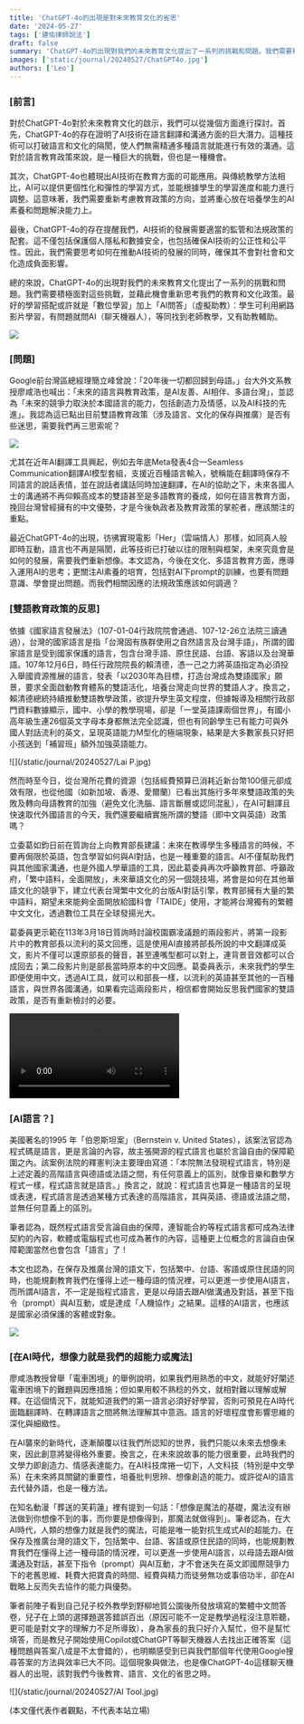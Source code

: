 ```yaml
---
title: 'ChatGPT-4o的出現是對未來教育文化的省思'
date: '2024-05-27'
tags: ['建佑律師說法']
draft: false
summary: 'ChatGPT-4o的出現對我們的未來教育文化提出了一系列的挑戰和問題。我們需要積極面對這些挑戰，並藉此機會重新思考我們的教育和文化政策。最好的學習搭配或許就是「數位學習」加上「AI問答」（虛擬助教）：學生可利用網路影片學習，有問題就問AI（聊天機器人），等同找到老師教學，又有助教輔助。'
images: ['static/journal/20240527/ChatGPT4o.jpg']
authors: ['Leo']
---
```


### [前言]

對於ChatGPT-4o對於未來教育文化的啟示，我們可以從幾個方面進行探討。首先，ChatGPT-4o的存在證明了AI技術在語言翻譯和溝通方面的巨大潛力。這種技術可以打破語言和文化的隔閡，使人們無需精通多種語言就能進行有效的溝通。這對於語言教育政策來說，是一種巨大的挑戰，但也是一種機會。

其次，ChatGPT-4o也體現出AI技術在教育方面的可能應用。與傳統教學方法相比，AI可以提供更個性化和彈性的學習方式，並能根據學生的學習進度和能力進行調整。這意味著，我們需要重新考慮教育政策的方向，並將重心放在培養學生的AI素養和問題解決能力上。

最後，ChatGPT-4o的存在提醒我們，AI技術的發展需要適當的監管和法規政策的配套。這不僅包括保護個人隱私和數據安全，也包括確保AI技術的公正性和公平性。因此，我們需要思考如何在推動AI技術的發展的同時，確保其不會對社會和文化造成負面影響。

總的來說，ChatGPT-4o的出現對我們的未來教育文化提出了一系列的挑戰和問題。我們需要積極面對這些挑戰，並藉此機會重新思考我們的教育和文化政策。最好的學習搭配或許就是「數位學習」加上「AI問答」（虛擬助教）：學生可利用網路影片學習，有問題就問AI（聊天機器人），等同找到老師教學，又有助教輔助。

![](/static/journal/20240527/ChatGPT4o.jpg)

### [問題]

Google前台灣區總經理簡立峰曾說：「20年後一切都回歸到母語。」台大外文系教授廖咸浩也喊出：「未來的語言與教育政策，是AI友善、AI相伴、多語台灣」，並認為「未來的競爭力取決於本國語言的能力，包括創造力及情感，以及AI科技的先進」。我認為這已點出目前雙語教育政策（涉及語言、文化的保存與推廣）是否有些迷思，需要我們再三思索呢？

![](/static/journal/20240527/Bilingual.jpg)

尤其在近年AI翻譯工具興起，例如去年底Meta發表4合一Seamless Communication翻譯AI模型套組，支援近百種語言輸入，號稱能在翻譯時保存不同語言的說話表情，並在說話者講話同時加速翻譯，在AI的協助之下，未來各國人士的溝通將不再仰賴高成本的雙語甚至是多語教育的養成，如何在語言教育方面，挽回台灣曾經擁有的中文優勢，才是今後執政者及教育政策的掌舵者，應該關注的重點。

最近ChatGPT-4o的出現，彷彿實現電影「Her」（雲端情人）那樣，如同真人般即時互動，語言也不再是隔閡，此等技術已打破以往的限制與框架，未來究竟會是如何的發展，需要我們重新想像。本文認為，今後在文化、多語言教育方面，應導入運用AI的思考；更關注AI素養的培育，包括對AI下prompt的訓練，也要有問題意識、學會提出問題。而我們相關因應的法規政策應該如何調適？

### [雙語教育政策的反思]

依據《國家語言發展法》（107-01-04行政院院會通過、107-12-26立法院三讀通過），台灣的國家語言是指「台灣固有族群使用之自然語言及台灣手語」，所謂的國家語言是受到國家保護的語言，包含台灣手語、原住民語、台語、客語以及台灣華語。107年12月6日，時任行政院院長的賴清德，憑一己之力將英語指定為必須投入舉國資源推展的語言，發表「以2030年為目標，打造台灣成為雙語國家」願景，要求全面啟動教育體系的雙語活化，培養台灣走向世界的雙語人才。換言之，賴清德總統持續推動雙語教學政策，欲提升學生英文程度，但據報導及相關行政部門資料數據顯示，國中、小學的教學現場，卻是「一堂英語課兩個世界」，有國小高年級生連26個英文字母本身都無法完全認識，但也有同齡學生已有能力可與外國人對話流利的英文，呈現英語能力M型化的極端現象，結果是大多數家長只好把小孩送到「補習班」額外加強英語能力。

![](/static/journal/20240527/Lai P.jpg)

然而時至今日，從台灣所花費的資源（包括經費預算已消耗近新台幣100億元卻成效有限，也從他國（如新加坡、香港、愛爾蘭）已看出其施行多年來雙語政策的失敗及轉向母語教育的加強（避免文化洗腦、語言斷層或認同混亂），在AI可翻譯且快速取代外國語言的今天，我們還要繼續實施所謂的雙語（即中文與英語）政策嗎？

立委葛如鈞日前在質詢台上向教育部長建議：未來在教導學生多種語言的時候，不要再侷限於英語，包含學習如何與AI對話，也是一種重要的語言。AI不僅幫助我們與其他國家溝通，也是外國人學華語的工具，因此葛委員再次呼籲教育部、呼籲政府，「繁中語料，全面開放」，未來華語文化的另一個競技場，將會是如何在其他華語文化的競爭下，建立代表台灣繁中文化的台版AI對話引擎，教育部擁有大量的繁中語料，期望未來能夠全面開放給國科會「TAIDE」使用，才能將台灣獨有的繁體中文文化，透過數位工具在全球發揚光大。

葛委員更示範在113年3月18日質詢時討論校園霸凌議題的兩段影片，將第一段影片中的教育部長以流利的英文回應，這是使用AI直接將部長所說的中文翻譯成英文，影片不僅可以還原部長的聲音，甚至連嘴型都可以對上，連背景音效都可以合成回去；第二段影片則是部長當時原本的中文回應。葛委員表示，未來我們的學生即便使用中文，透過AI工具，就可以和部長一樣，以流利的英語甚至其他的一百種語言，與世界各國溝通，如果看完這兩段影片，相信都會開始反思我們國家的雙語政策，是否有重新檢討的必要。

![](/static/journal/20240527/-3613762473125576915_____________2024-05-24_110614.MP4)

### [AI語言？]

美國著名的1995 年「伯恩斯坦案」（Bernstein v. United States），該案法官認為程式碼是語言，更是言論的內容，故主張開源的程式語言也屬於言論自由的保障範圍之內。該案例法院的釋憲判決主要理由寫道：「本院無法發現程式語言，特別是上述定義的高階語言與德語或法語之間，有任何意義上的區別，就像音樂和數學方程式一樣，程式語言就是語言。」換言之，就說：程式語言也算是一種語言的呈現或表達，程式語言是透過某種方式表達的高階語言，其與英語、德語或法語之間，並無任何意義上的區別。

筆者認為，既然程式語言受言論自由的保障，連智能合約等程式語言都可成為法律契約的內容，軟體或電腦程式也可成為著作的內容，這種更上位概念的言論自由保障範圍當然也會包含「語言」了！

本文也認為，在保存及推廣台灣的語文下，包括繁中、台語、客語或原住民語的同時，也能規劃教育我們在懂得上述一種母語的情況裡，可以更進一步使用AI語言，而所謂AI語言，不一定是指程式語言，更是以母語去跟AI做溝通及對話，甚至下指令（prompt）與AI互動，或是達成「人機協作」之結果。這樣的AI語言，也應該是國家必須保護的客體或對象。

![](/static/journal/20240527/Prompt.jpg)

### [在AI時代，想像力就是我們的超能力或魔法]

廖咸浩教授曾舉「電車困境」的舉例說明，如果我們用熟悉的中文，就能好好闡述電車困境下的難題與因應措施；但如果用較不熟稔的外文，就相對難以理解或解釋。在這個情況下，就能知道我們的第一語言必須好好學習，否則可預見在AI時代面臨翻譯時、在轉譯語言之間將無法理解其中意涵。語言的好壞程度會影響思維的深化與細緻性。

在AI襲來的新時代，逐漸顛覆以往我們所認知的世界，我們只能以未來去想像未來，因此創意將變得格外重要。換言之，在未來說故事的能力很重要，此時我們的文學力即創造力、情感表達能力。在AI科技席捲一切下，人文科技（特別是中文學系）在未來將具關鍵的重要性，培養批判思辨、想像創造的能力。或許從AI的語言去代替外語，也是一種方法。

在知名動漫「葬送的芙莉蓮」裡有提到一句話：「想像是魔法的基礎，魔法沒有辦法做到你想像不到的事，而你要是想像得到，那魔法就做得到」。筆者認為，在大AI時代，人類的想像力就是我們的魔法，可能是唯一能對抗生成式AI的超能力。在保存及推廣台灣的語文下，包括繁中、台語、客語或原住民語的同時，也能規劃教育我們在懂得上述一種母語的情況裡，可以更進一步使用AI語言，以母語去跟AI做溝通及對話，甚至下指令（prompt）與AI互動，才不會迷失在英文即國際競爭力下的老舊思維、耗費大把寶貴的時間、經費與精力而徒勞無功或事倍功半，卻在AI戰略上反而失去協作的能力與優勢。

筆者前陣子看到自己兒子校外教學到野柳地質公園後所發放填寫的繁體中文問答卷，兒子在上頭的選擇題選答錯誤百出（原因可能不一定是教學過程沒注意聆聽，更可能是對文字的理解力不足所導致），身為家長的我只好介入幫忙，但不是幫忙填答，而是教兒子開始使用Copilot或ChatGPT等聊天機器人去找出正確答案（這種問題與答案八成是不太會錯的），也明顯感受到已與我們那個年代使用Google搜尋答案的方法與效率已大不同。這個現象與做法，也是像ChatGPT-4o這樣聊天機器人的出現，該對我們今後教育、語言、文化的省思之時。

![](/static/journal/20240527/AI Tool.jpg)

(本文僅代表作者觀點，不代表本站立場)
